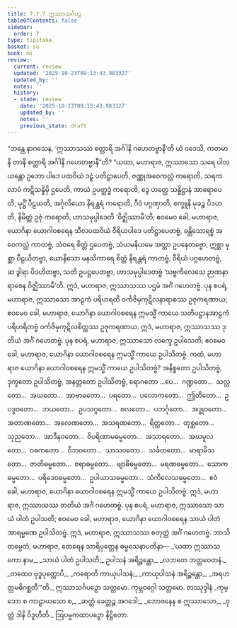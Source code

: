 ```yaml
---
title: 7.7.7 ဣဿာသင်္ဂပဉှ
tableOfContents: false
sidebar:
  order: 7
type: tipitaka
basket: su
book: mi
review:
  current: review
  updated: '2025-10-23T09:13:43.983327'
  updated_by: ''
  notes: ''
  history:
  - state: review
    date: '2025-10-23T09:13:43.983327'
    updated_by: ''
    notes: ''
    previous_state: draft
---
```



<ReviewStatus review={frontmatter.review} showDetails={true} />

<HypothesisAnnotation frontmatter={frontmatter} />

<DynamicBreadcrumb />

<Division number="291" book="mi" e="ch" v="28">

<Paragraph number="2013" book="mi">
“ဘန္တေ နာဂသေန, ‘ဣဿာသဿ စတ္တာရိ အင်္ဂါနိ ဂဟေတဗ္ဗာနီ’တိ ယံ ဝဒေသိ, ကတမာနိ တာနိ စတ္တာရိ အင်္ဂါနိ ဂဟေတဗ္ဗာနီ”တိ? “ယထာ, မဟာရာဇ, ဣဿာသော သရေ ပါတယန္တော ဥဘော ပါဒေ ပထဝိယံ ဒဠှံ ပတိဋ္ဌာပေတိ, ဇဏ္ဏုအဝေကလ္လံ ကရောတိ, သရကလာပံ ကဋိသန္ဓိမှိ ဌပေတိ, ကာယံ ဥပတ္ထဒ္ဓံ ကရောတိ, ဒွေ ဟတ္ထေ သန္ဓိဋ္ဌာနံ အာရောပေတိ, မုဋ္ဌိံ ပီဠယတိ, အင်္ဂုလိယော နိရန္တရံ ကရောတိ, ဂီဝံ ပဂ္ဂဏှာတိ, စက္ခူနိ မုခဉ္စ ပိဒဟတိ, နိမိတ္တံ ဥဇုံ ကရောတိ, ဟာသမုပ္ပါဒေတိ ‘ဝိဇ္ဈိဿာမီ’တိ; ဧဝမေဝ ခေါ, မဟာရာဇ, ယောဂိနာ ယောဂါဝစရေန သီလပထဝိယံ ဝီရိယပါဒေ ပတိဋ္ဌာပေတဗ္ဗံ, ခန္တိသောရစ္စံ အဝေကလ္လံ ကာတဗ္ဗံ, သံဝရေ စိတ္တံ ဌပေတဗ္ဗံ, သံယမနိယမေ အတ္တာ ဥပနေတဗ္ဗော, ဣစ္ဆာ မုစ္ဆာ ပီဠယိတဗ္ဗာ, ယောနိသော မနသိကာရေ စိတ္တံ နိရန္တရံ ကာတဗ္ဗံ, ဝီရိယံ ပဂ္ဂဟေတဗ္ဗံ, ဆ ဒွါရာ ပိဒဟိတဗ္ဗာ, သတိ ဥပဋ္ဌပေတဗ္ဗာ, ဟာသမုပ္ပါဒေတဗ္ဗံ ‘သဗ္ဗကိလေသေ ဉာဏနာရာစေန ဝိဇ္ဈိဿာမီ’တိ. ဣဒံ, မဟာရာဇ, ဣဿာသဿ ပဌမံ အင်္ဂံ ဂဟေတဗ္ဗံ.
</Paragraph>

<Paragraph number="2014" book="mi">
ပုန စပရံ, မဟာရာဇ, ဣဿာသော အာဠကံ ပရိဟရတိ ဝင်္ကဇိမှကုဋိလနာရာစဿ ဥဇုကရဏာယ; ဧဝမေဝ ခေါ, မဟာရာဇ, ယောဂိနာ ယောဂါဝစရေန ဣမသ္မိံ ကာယေ သတိပဋ္ဌာနအာဠကံ ပရိဟရိတဗ္ဗံ ဝင်္ကဇိမှကုဋိလစိတ္တဿ ဥဇုကရဏာယ. ဣဒံ, မဟာရာဇ, ဣဿာသဿ ဒုတိယံ အင်္ဂံ ဂဟေတဗ္ဗံ.
</Paragraph>

<Paragraph number="2015" book="mi">
ပုန စပရံ, မဟာရာဇ, ဣဿာသော လက္ခေ ဥပါသေတိ; ဧဝမေဝ ခေါ, မဟာရာဇ, ယောဂိနာ ယောဂါဝစရေန ဣမသ္မိံ ကာယေ ဥပါသိတဗ္ဗံ. ကထံ, မဟာရာဇ ယောဂိနာ ယောဂါဝစရေန ဣမသ္မိံ ကာယေ ဥပါသိတဗ္ဗံ? အနိစ္စတော ဥပါသိတဗ္ဗံ, ဒုက္ခတော ဥပါသိတဗ္ဗံ, အနတ္တတော ဥပါသိတဗ္ဗံ, ရောဂတော …ပေ…  ဂဏ္ဍတော…  သလ္လတော…  အဃတော…  အာဗာဓတော…  ပရတော…  ပလောကတော…  ဤတိတော…  ဥပဒ္ဒဝတော…  ဘယတော…  ဥပသဂ္ဂတော…  စလတော…  ပဘင်္ဂုတော…  အဒ္ဓုဝတော…  အတာဏတော…  အလေဏတော…  အသရဏတော…  ရိတ္တတော…  တုစ္ဆတော…  သုညတော…  အာဒီနဝတော…  ဝိပရိဏာမဓမ္မတော…  အသာရတော…  အဃမူလတော…  ဝဓကတော…  ဝိဘဝတော…  သာသဝတော…  သင်္ခတတော…  မာရာမိသတော…  ဇာတိဓမ္မတော…  ဇရာဓမ္မတော…  ဗျာဓိဓမ္မတော…  မရဏဓမ္မတော…  သောကဓမ္မတော…  ပရိဒေဝဓမ္မတော…  ဥပါယာသဓမ္မတော…  သံကိလေသဓမ္မတော…  ဧဝံ ခေါ, မဟာရာဇ, ယောဂိနာ ယောဂါဝစရေန ဣမသ္မိံ ကာယေ ဥပါသိတဗ္ဗံ. ဣဒံ, မဟာရာဇ, ဣဿာသဿ တတိယံ အင်္ဂံ ဂဟေတဗ္ဗံ.
</Paragraph>

<Paragraph number="2016" book="mi">
ပုန စပရံ, မဟာရာဇ, ဣဿာသော သာယံ ပါတံ ဥပါသတိ; ဧဝမေဝ ခေါ, မဟာရာဇ, ယောဂိနာ ယောဂါဝစရေန သာယံ ပါတံ အာရမ္မဏေ ဥပါသိတဗ္ဗံ. ဣဒံ, မဟာရာဇ, ဣဿာသဿ စတုတ္ထံ အင်္ဂံ ဂဟေတဗ္ဗံ. ဘာသိတမ္ပေတံ, မဟာရာဇ, ထေရေန သာရိပုတ္တေန ဓမ္မသေနာပတိနာ—
</Paragraph>

<Paragraph number="2017" type="verses" book="mi">
_‘ယထာ ဣဿာသကော နာမ,_  
_သာယံ ပါတံ ဥပါသတိ;_  
ဥပါသနံ အရိဉ္စန္တော,_  
_လဘတေ ဘတ္တဝေတနံ._  

</Paragraph>

<Paragraph number="2018" type="verses" book="mi">
_တထေဝ ဗုဒ္ဓပုတ္တောပိ,_  
_ကရောတိ ကာယုပါသနံ;_  
_ကာယုပါသနံ အရိဉ္စန္တော,_  
_အရဟတ္တမဓိဂစ္ဆတီ’”တိ._  


</Paragraph>
</Division>

<Paragraph number="2019" type="center" book="mi">
ဣဿာသင်္ဂပဉှော သတ္တမော.



</Paragraph>

<Paragraph number="2020" type="center" book="mi">
ကုမ္ဘဝဂ္ဂေါ သတ္တမော.



</Paragraph>

<Paragraph number="2021" type="center" book="mi">
တဿုဒ္ဒါနံ


</Paragraph>

<Paragraph number="2022" type="verses" book="mi">
_ကုမ္ဘော စ ကာဠာယသော စ,_  
_ဆတ္တံ ခေတ္တဉ္စ အဂဒေါ;_  
_ဘောဇနေန စ ဣဿာသော,_  
_ဝုတ္တံ ဒါနိ ဝိဒူဟီတိ._  


</Paragraph>

<Paragraph number="2023" type="center" book="mi">
ဩပမ္မကထာပဉှော နိဋ္ဌိတော.
</Paragraph>